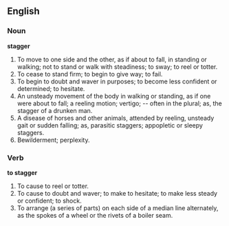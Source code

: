 ==English==

===Noun===

'''stagger'''

#To move to one side and the other, as if about to fall, in standing or walking; not to stand or walk with steadiness; to sway; to reel or totter.
#To cease to stand firm; to begin to give way; to fail.
#To begin to doubt and waver in purposes; to become less confident or determined; to hesitate.
#An unsteady movement of the body in walking or standing, as if one were about to fall; a reeling motion; vertigo; -- often in the plural; as, the stagger of a drunken man.
#A disease of horses and other animals, attended by reeling, unsteady gait or sudden falling; as, parasitic staggers; appopletic or sleepy staggers.
#Bewilderment; perplexity.

===Verb===

'''to stagger'''

#To cause to reel or totter.
#To cause to doubt and waver; to make to hesitate; to make less steady or confident; to shock.
#To arrange (a series of parts) on each side of a median line alternately, as the spokes of a wheel or the rivets of a boiler seam.